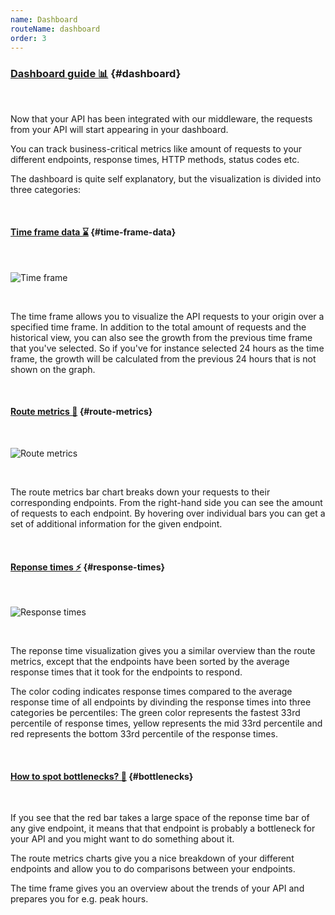 ```yaml
---
name: Dashboard
routeName: dashboard
order: 3
---
```


### [Dashboard guide 📊](#dasboard) {#dashboard}

<br />

Now that your API has been integrated with our middleware,
the requests from your API will start appearing in your dashboard.

You can track business-critical metrics like amount of requests to your different endpoints,
response times, HTTP methods, status codes etc.

The dashboard is quite self explanatory, but the visualization is divided into three categories:

<br />

#### [Time frame data ⌛](#time-frame-data) {#time-frame-data}

<br />

![Time frame](/mock-ups/time-frame.png)

<br />

The time frame allows you to visualize the API requests to your origin over a specified time frame.
In addition to the total amount of requests and the historical view, you can also see the growth from the previous time frame that you've selected.
So if you've for instance selected 24 hours as the time frame, the growth will be calculated from the previous 24 hours that is not shown on the graph.

<br />

#### [Route metrics 🧐](#route-metrics) {#route-metrics}

<br />

![Route metrics](/mock-ups/route-metrics.png)

<br />

The route metrics bar chart breaks down your requests to their corresponding endpoints.
From the right-hand side you can see the amount of requests to each endpoint.
By hovering over individual bars you can get a set of additional information for the given endpoint.

<br />

#### [Reponse times ⚡](#response-times) {#response-times}

<br />

![Response times](/mock-ups/response-times.png)

<br />

The reponse time visualization gives you a similar overview than the route metrics,
except that the endpoints have been sorted by the average response times that it took for the endpoints to respond.

The color coding indicates response times compared to the average response time of all endpoints
by divinding the response times into three categories be percentiles:
The green color represents the fastest 33rd percentile of response times,
yellow represents the mid 33rd percentile and red represents the bottom 33rd percentile of the response times.

<br />

#### [How to spot bottlenecks? 🍼](#bottlenecks) {#bottlenecks}

<br />

If you see that the red bar takes a large space of the reponse time bar of any give endpoint,
it means that that endpoint is probably a bottleneck for your API and you might want to do something about it.

The route metrics charts give you a nice breakdown of your different endpoints and allow you to do comparisons between your endpoints.

The time frame gives you an overview about the trends of your API and prepares you for e.g. peak hours.
